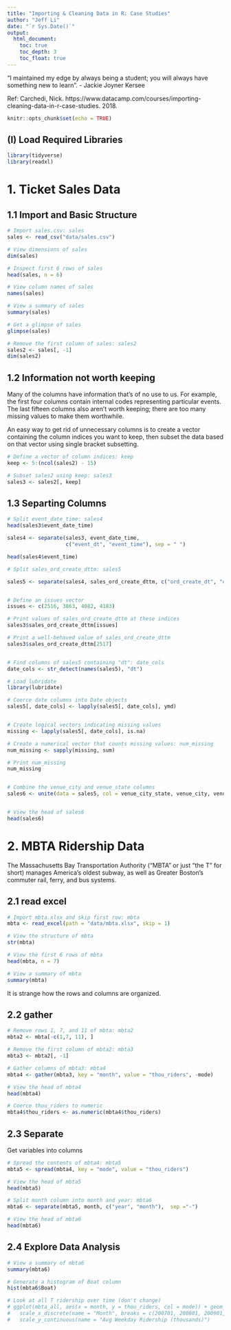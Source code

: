 ```yaml
---
title: "Importing & Cleaning Data in R: Case Studies"
author: "Jeff Li"
date: "`r Sys.Date()`"
output: 
  html_document: 
    toc: true
    toc_depth: 3
    toc_float: true
---
```


"I maintained my edge by always being a student; you will always have something new to learn". - Jackie Joyner Kersee


Ref: Carchedi, Nick. https://www.datacamp.com/courses/importing-cleaning-data-in-r-case-studies. 2018.


```r
knitr::opts_chunk$set(echo = TRUE)
```

## (I) Load Required Libraries
```r
library(tidyverse)
library(readxl)
```


# 1. Ticket Sales Data

## 1.1 Import and Basic Structure

```r

# Import sales.csv: sales
sales <- read_csv("data/sales.csv")

# View dimensions of sales
dim(sales)

# Inspect first 6 rows of sales
head(sales, n = 6)

# View column names of sales
names(sales)

# View a summary of sales
summary(sales)

# Get a glimpse of sales
glimpse(sales)

# Remove the first column of sales: sales2
sales2 <- sales[, -1]
dim(sales2)
```


## 1.2 Information not worth keeping

Many of the columns have information that's of no use to us. For example, the first four columns contain internal codes representing particular events. The last fifteen columns also aren't worth keeping; there are too many missing values to make them worthwhile.

An easy way to get rid of unnecessary columns is to create a vector containing the column indices you want to keep, then subset the data based on that vector using single bracket subsetting.

```r
# Define a vector of column indices: keep
keep <- 5:(ncol(sales2) - 15)

# Subset sales2 using keep: sales3
sales3 <- sales2[, keep]

```



## 1.3 Separting Columns

```r
# Split event_date_time: sales4
head(sales3$event_date_time)

sales4 <- separate(sales3, event_date_time,
                   c("event_dt", "event_time"), sep = " ")

head(sales4$event_time)

# Split sales_ord_create_dttm: sales5

sales5 <- separate(sales4, sales_ord_create_dttm, c("ord_create_dt", "ord_create_time"), sep = " ")


# Define an issues vector
issues <- c(2516, 3863, 4082, 4183)

# Print values of sales_ord_create_dttm at these indices
sales3$sales_ord_create_dttm[issues]

# Print a well-behaved value of sales_ord_create_dttm
sales3$sales_ord_create_dttm[2517]



```

```r
# Find columns of sales5 containing "dt": date_cols
date_cols <- str_detect(names(sales5), "dt")

# Load lubridate
library(lubridate)

# Coerce date columns into Date objects
sales5[, date_cols] <- lapply(sales5[, date_cols], ymd)


# Create logical vectors indicating missing values 
missing <- lapply(sales5[, date_cols], is.na)

# Create a numerical vector that counts missing values: num_missing
num_missing <- sapply(missing, sum)

# Print num_missing
num_missing


# Combine the venue_city and venue_state columns
sales6 <- unite(data = sales5, col = venue_city_state, venue_city, venue_state, sep = ", ", remove = TRUE)


# View the head of sales6
head(sales6)
```


# 2. MBTA Ridership Data

The Massachusetts Bay Transportation Authority ("MBTA" or just "the T" for short) manages America's oldest subway, as well as Greater Boston's commuter rail, ferry, and bus systems.

## 2.1 read excel 
```r

# Import mbta.xlsx and skip first row: mbta
mbta <- read_excel(path = "data/mbta.xlsx", skip = 1)

# View the structure of mbta
str(mbta)

# View the first 6 rows of mbta
head(mbta, n = 7)

# View a summary of mbta
summary(mbta)
```

It is strange how the rows and columns are organized. 


## 2.2 gather 
```r
# Remove rows 1, 7, and 11 of mbta: mbta2
mbta2 <- mbta[-c(1,7, 11), ]

# Remove the first column of mbta2: mbta3
mbta3 <- mbta2[, -1]

# Gather columns of mbta3: mbta4
mbta4 <- gather(mbta3, key = "month", value = "thou_riders", -mode)

# View the head of mbta4
head(mbta4)

# Coerce thou_riders to numeric
mbta4$thou_riders <- as.numeric(mbta4$thou_riders)

```


## 2.3 Separate

Get variables into columns 

```r
# Spread the contents of mbta4: mbta5
mbta5 <- spread(mbta4, key = "mode", value = "thou_riders")

# View the head of mbta5
head(mbta5)

# Split month column into month and year: mbta6
mbta6 <- separate(mbta5, month, c("year", "month"),  sep ="-")

# View the head of mbta6
head(mbta6)

```

## 2.4 Explore Data Analysis

```r
# View a summary of mbta6
summary(mbta6)

# Generate a histogram of Boat column
hist(mbta6$Boat)

# Look at all T ridership over time (don't change)
# ggplot(mbta_all, aes(x = month, y = thou_riders, col = mode)) + geom_point() + 
#   scale_x_discrete(name = "Month", breaks = c(200701, 200801, 200901, 201001, 201101)) +  
#   scale_y_continuous(name = "Avg Weekday Ridership (thousands)")
```

